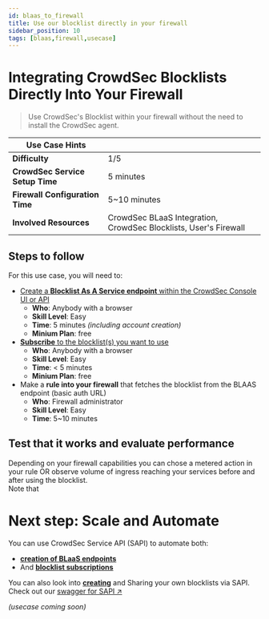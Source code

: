 ```yaml
---
id: blaas_to_firewall
title: Use our blocklist directly in your firewall
sidebar_position: 10
tags: [blaas,firewall,usecase]
---
```


# Integrating CrowdSec Blocklists Directly Into Your Firewall

> Use CrowdSec's Blocklist within your firewall without the need to install the CrowdSec agent.

<table style={{ fontSize: '0.5em', borderCollapse: 'collapse', width: '100%' }}>
  <thead>
    <tr style={{ backgroundColor: 'transparent' }}>
      <th style={{ padding: '8px', textAlign: 'left', borderBottom: '1px solid #ddd' }}>Use Case Hints</th>
      <th style={{ padding: '8px', textAlign: 'left', borderBottom: '1px solid #ddd' }}></th>
    </tr>
  </thead>
  <tbody>
    <tr style={{ backgroundColor: 'rgba(0, 0, 0, 0.05)' }}>
      <td style={{ padding: '8px', borderBottom: '1px solid #ddd' }}><strong>Difficulty</strong></td>
      <td style={{ padding: '8px', borderBottom: '1px solid #ddd' }}>1/5</td>
    </tr>
    <tr style={{ backgroundColor: 'transparent' }}>
      <td style={{ padding: '8px', borderBottom: '1px solid #ddd' }}><strong>CrowdSec Service Setup Time</strong></td>
      <td style={{ padding: '8px', borderBottom: '1px solid #ddd' }}>5 minutes</td>
    </tr>
    <tr style={{ backgroundColor: 'rgba(0, 0, 0, 0.05)' }}>
      <td style={{ padding: '8px', borderBottom: '1px solid #ddd' }}><strong>Firewall Configuration Time</strong></td>
      <td style={{ padding: '8px', borderBottom: '1px solid #ddd' }}>5~10 minutes</td>
    </tr>
    <tr style={{ backgroundColor: 'transparent' }}>
      <td style={{ padding: '8px', borderBottom: '1px solid #ddd' }}><strong>Involved Resources</strong></td>
      <td style={{ padding: '8px', borderBottom: '1px solid #ddd' }}>CrowdSec BLaaS Integration, CrowdSec Blocklists, User's Firewall</td>
    </tr>
  </tbody>
</table>

## **Steps to follow**
For this use case, you will need to:
- [Create a **Blocklist As A Service endpoint** within the CrowdSec Console UI or API](/u/blocklists/blaas_integrations/intro)
   - **Who**: Anybody with a browser
   - **Skill Level**: Easy
   - **Time**: 5 minutes *(including account creation)*
   - **Minium Plan**: free
- [**Subscribe** to the blocklist(s) you want to use](u/console/blocklists/subscription)
   - **Who**: Anybody with a browser
   - **Skill Level**: Easy
   - **Time**: < 5 minutes
   - **Minium Plan**: free
- Make a **rule into your firewall** that fetches the blocklist from the BLAAS endpoint (basic auth URL)
   - **Who**: Firewall administrator
   - **Skill Level**: Easy
   - **Time**: 5~10 minutes

## Test that it works and evaluate performance
Depending on your firewall capabilities you can chose a metered action in your rule OR observe volume of ingress reaching your services before and after using the blocklist.   
Note that


# Next step: Scale and Automate
You can use CrowdSec Service API (SAPI) to automate both:
- [**creation of BLaaS endpoints**](/u/service_api/quickstart/integrations#creating-integration) 
- And [**blocklist subscriptions**](/u/service_api/quickstart/blocklists#subscribe-to-a-blocklist)

You can also look into [**creating**](/u/service_api/quickstart/blocklists#create-a-blocklist) and Sharing your own blocklists via SAPI.   
Check out our [swagger for SAPI ↗️](https://admin.api.crowdsec.net/v1/docs#/)

*(usecase coming soon)*